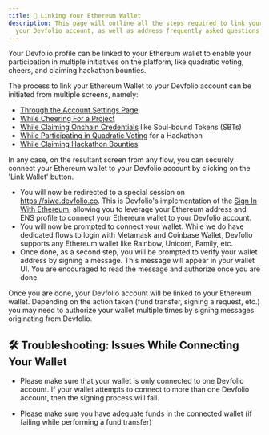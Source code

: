 ```yaml
---
title: 🔷 Linking Your Ethereum Wallet
description: This page will outline all the steps required to link your Ethereum wallet to
  your Devfolio account, as well as address frequently asked questions (FAQs)
---
```

Your Devfolio profile can be linked to your Ethereum wallet to enable your participation in multiple initiatives on the platform, like quadratic voting, cheers, and claiming hackathon bounties.

The process to link your Ethereum Wallet to your Devfolio account can be initiated from multiple screens, namely:

* [Through the Account Settings Page](settings/)
* [While Cheering For a Project](cryptocheer/)
* [While Claiming Onchain Credentials](onchain-credentials/) like Soul-bound Tokens (SBTs)
* [While Participating in Quadratic Voting](quadratic-voting/) for a Hackathon
* [While Claiming Hackathon Bounties](/docs/guide/participating-in-hackathons/claims)

In any case, on the resultant screen from any flow, you can securely connect your Ethereum wallet to your Devfolio account by clicking on the 'Link Wallet' button.

* You will now be redirected to a special session on https://siwe.devfolio.co. This is Devfolio's implementation of the [Sign In With Ethereum](https://docs.login.xyz/), allowing you to leverage your Ethereum address and ENS profile to connect your Ethereum wallet to your Devfolio account.
* You will now be prompted to connect your wallet. While we do have dedicated flows to login with Metamask and Coinbase Wallet, Devfolio supports any Ethereum wallet like Rainbow, Unicorn, Family, etc.  
* Once done, as a second step, you will be prompted to verify your wallet address by signing a message. This message will appear in your wallet UI. You are encouraged to read the message and authorize once you are done.  

Once you are done, your Devfolio account will be linked to your Ethereum wallet. Depending on the action taken (fund transfer, signing a request, etc.) you may need to authorize your wallet multiple times by signing messages originating from Devfolio.


## 🛠️ Troubleshooting: Issues While Connecting Your Wallet

* Please make sure that your wallet is only connected to one Devfolio account. If your wallet attempts to connect to more than one Devfolio account, then the signing process will fail.

* Please make sure you have adequate funds in the connected wallet (if failing while performing a fund transfer)
